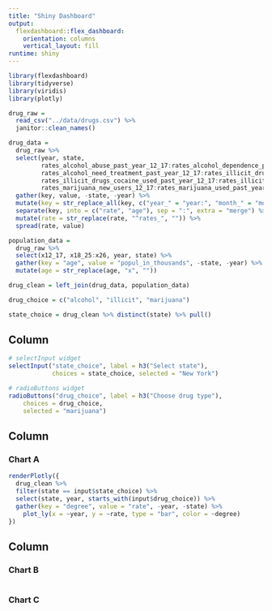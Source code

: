 ```yaml
---
title: "Shiny Dashboard"
output: 
  flexdashboard::flex_dashboard:
    orientation: columns
    vertical_layout: fill
runtime: shiny
---
```


```r
library(flexdashboard)
library(tidyverse)
library(viridis)
library(plotly)
```

```r
drug_raw =
  read_csv("../data/drugs.csv") %>%
  janitor::clean_names()

drug_data = 
  drug_raw %>%
  select(year, state,
         rates_alcohol_abuse_past_year_12_17:rates_alcohol_dependence_past_year_26,
         rates_alcohol_need_treatment_past_year_12_17:rates_illicit_drugs_abuse_past_month_26, 
         rates_illicit_drugs_cocaine_used_past_year_12_17:rates_illicit_drugs_need_treatment_past_year_26,
         rates_marijuana_new_users_12_17:rates_marijuana_used_past_year_26) %>%
  gather(key, value, -state, -year) %>% 
  mutate(key = str_replace_all(key, c("year_" = "year:", "month_" = "month:", "risk_" = "risk:", "users_" = "users:"))) %>%
  separate(key, into = c("rate", "age"), sep = ":", extra = "merge") %>%
  mutate(rate = str_replace(rate, "^rates_", "")) %>% 
  spread(rate, value)

population_data = 
  drug_raw %>% 
  select(x12_17, x18_25:x26, year, state) %>% 
  gather(key = "age", value = "popul_in_thousands", -state, -year) %>% 
  mutate(age = str_replace(age, "x", ""))

drug_clean = left_join(drug_data, population_data)
```


```r
drug_choice = c("alcohol", "illicit", "marijuana")

state_choice = drug_clean %>% distinct(state) %>% pull()  
```

Column {.sidebar}
-----------------------------------------------------------------------

```r
# selectInput widget
selectInput("state_choice", label = h3("Select state"),
            choices = state_choice, selected = "New York")

# radioButtons widget
radioButtons("drug_choice", label = h3("Choose drug type"),
    choices = drug_choice, 
    selected = "marijuana")
```

Column {data-width=650}
-----------------------------------------------------------------------

### Chart A

```r
renderPlotly({
  drug_clean %>% 
  filter(state == input$state_choice) %>%
  select(state, year, starts_with(input$drug_choice)) %>% 
  gather(key = "degree", value = "rate", -year, -state) %>% 
    plot_ly(x = ~year, y = ~rate, type = "bar", color = ~degree)
})
```

Column {data-width=350}
-----------------------------------------------------------------------

### Chart B

```r

```

### Chart C

```r

```

